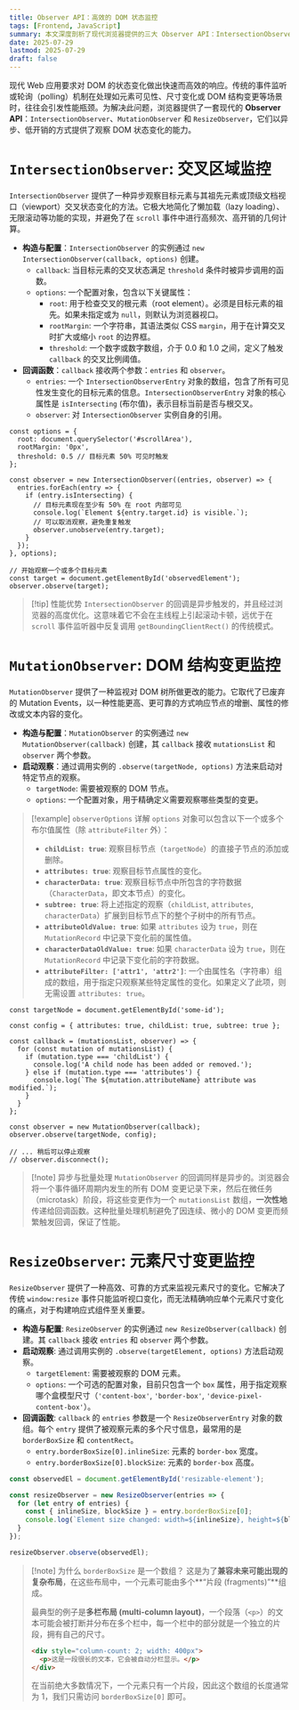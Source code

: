 ```yaml
---
title: Observer API：高效的 DOM 状态监控
tags: [Frontend, JavaScript]
summary: 本文深度剖析了现代浏览器提供的三大 Observer API：IntersectionObserver, MutationObserver, 和 ResizeObserver。内容系统性地阐述了每种 Observer 的构造、配置与回调机制。
date: 2025-07-29
lastmod: 2025-07-29
draft: false
---
```

现代 Web 应用要求对 DOM 的状态变化做出快速而高效的响应。传统的事件监听或轮询（polling）机制在处理如元素可见性、尺寸变化或 DOM 结构变更等场景时，往往会引发性能瓶颈。为解决此问题，浏览器提供了一套现代的 **Observer API**：`IntersectionObserver`、`MutationObserver` 和 `ResizeObserver`，它们以异步、低开销的方式提供了观察 DOM 状态变化的能力。

# `IntersectionObserver`: 交叉区域监控

`IntersectionObserver` 提供了一种异步观察目标元素与其祖先元素或顶级文档视口（viewport）交叉状态变化的方法。它极大地简化了懒加载（lazy loading）、无限滚动等功能的实现，并避免了在 `scroll` 事件中进行高频次、高开销的几何计算。

- **构造与配置**：`IntersectionObserver` 的实例通过 `new IntersectionObserver(callback, options)` 创建。
	- `callback`: 当目标元素的交叉状态满足 `threshold` 条件时被异步调用的函数。
	- `options`: 一个配置对象，包含以下关键属性：
		- `root`: 用于检查交叉的根元素（root element）。必须是目标元素的祖先。如果未指定或为 `null`，则默认为浏览器视口。
		- `rootMargin`: 一个字符串，其语法类似 CSS `margin`，用于在计算交叉时扩大或缩小 `root` 的边界框。
		- `threshold`: 一个数字或数字数组，介于 0.0 和 1.0 之间，定义了触发 `callback` 的交叉比例阈值。
- **回调函数**：`callback` 接收两个参数：`entries` 和 `observer`。
	- `entries`: 一个 `IntersectionObserverEntry` 对象的数组，包含了所有可见性发生变化的目标元素的信息。`IntersectionObserverEntry` 对象的核心属性是 `isIntersecting` (布尔值)，表示目标当前是否与根交叉。
	- `observer`: 对 `IntersectionObserver` 实例自身的引用。

```JS
const options = {
  root: document.querySelector('#scrollArea'),
  rootMargin: '0px',
  threshold: 0.5 // 目标元素 50% 可见时触发
};

const observer = new IntersectionObserver((entries, observer) => {
  entries.forEach(entry => {
    if (entry.isIntersecting) {
      // 目标元素现在至少有 50% 在 root 内部可见
      console.log(`Element ${entry.target.id} is visible.`);
      // 可以取消观察，避免重复触发
      observer.unobserve(entry.target);
    }
  });
}, options);

// 开始观察一个或多个目标元素
const target = document.getElementById('observedElement');
observer.observe(target);
```

> [!tip] 性能优势
> `IntersectionObserver` 的回调是异步触发的，并且经过浏览器的高度优化。这意味着它不会在主线程上引起滚动卡顿，远优于在 `scroll` 事件监听器中反复调用 `getBoundingClientRect()` 的传统模式。

# `MutationObserver`: DOM 结构变更监控

`MutationObserver` 提供了一种监视对 DOM 树所做更改的能力。它取代了已废弃的 Mutation Events，以一种性能更高、更可靠的方式响应节点的增删、属性的修改或文本内容的变化。

- **构造与配置**：`MutationObserver` 的实例通过 `new MutationObserver(callback)` 创建，其 `callback` 接收 `mutationsList` 和 `observer` 两个参数。
- **启动观察**：通过调用实例的 `.observe(targetNode, options)` 方法来启动对特定节点的观察。
	- `targetNode`: 需要被观察的 DOM 节点。
	- `options`: 一个配置对象，用于精确定义需要观察哪些类型的变更。

> [!example] `observerOptions` 详解
> `options` 对象可以包含以下一个或多个布尔值属性（除 `attributeFilter` 外）：
> - **`childList: true`**: 观察目标节点（`targetNode`）的直接子节点的添加或删除。
> - **`attributes: true`**: 观察目标节点属性的变化。
> - **`characterData: true`**: 观察目标节点中所包含的字符数据（`CharacterData`，即文本节点）的变化。
> - **`subtree: true`**: 将上述指定的观察（`childList`, `attributes`, `characterData`）扩展到目标节点下的整个子树中的所有节点。
> - **`attributeOldValue: true`**: 如果 `attributes` 设为 `true`，则在 `MutationRecord` 中记录下变化前的属性值。
> - **`characterDataOldValue: true`**: 如果 `characterData` 设为 `true`，则在 `MutationRecord` 中记录下变化前的字符数据。
> - **`attributeFilter: ['attr1', 'attr2']`**: 一个由属性名（字符串）组成的数组，用于指定只观察某些特定属性的变化。如果定义了此项，则无需设置 `attributes: true`。

```JS
const targetNode = document.getElementById('some-id');

const config = { attributes: true, childList: true, subtree: true };

const callback = (mutationsList, observer) => {
  for (const mutation of mutationsList) {
    if (mutation.type === 'childList') {
      console.log('A child node has been added or removed.');
    } else if (mutation.type === 'attributes') {
      console.log(`The ${mutation.attributeName} attribute was modified.`);
    }
  }
};

const observer = new MutationObserver(callback);
observer.observe(targetNode, config);

// ... 稍后可以停止观察
// observer.disconnect();
```

> [!note] 异步与批量处理
> `MutationObserver` 的回调同样是异步的。浏览器会将一个事件循环周期内发生的所有 DOM 变更记录下来，然后在微任务（microtask）阶段，将这些变更作为一个 `mutationsList` 数组，**一次性地**传递给回调函数。这种批量处理机制避免了因连续、微小的 DOM 变更而频繁触发回调，保证了性能。

# `ResizeObserver`: 元素尺寸变更监控

`ResizeObserver` 提供了一种高效、可靠的方式来监视元素尺寸的变化。它解决了传统 `window:resize` 事件只能监听视口变化，而无法精确响应单个元素尺寸变化的痛点，对于构建响应式组件至关重要。

- **构造与配置**: `ResizeObserver` 的实例通过 `new ResizeObserver(callback)` 创建。其 `callback` 接收 `entries` 和 `observer` 两个参数。
- **启动观察**: 通过调用实例的 `.observe(targetElement, options)` 方法启动观察。
    - `targetElement`: 需要被观察的 DOM 元素。
    - `options`: 一个可选的配置对象，目前只包含一个 `box` 属性，用于指定观察哪个盒模型尺寸（`'content-box'`, `'border-box'`, `'device-pixel-content-box'`）。
- **回调函数**: `callback` 的 `entries` 参数是一个 `ResizeObserverEntry` 对象的数组。每个 `entry` 提供了被观察元素的多个尺寸信息，最常用的是 `borderBoxSize` 和 `contentRect`。
    - `entry.borderBoxSize[0].inlineSize`: 元素的 `border-box` 宽度。
    - `entry.borderBoxSize[0].blockSize`: 元素的 `border-box` 高度。

```javascript
const observedEl = document.getElementById('resizable-element');

const resizeObserver = new ResizeObserver(entries => {
  for (let entry of entries) {
    const { inlineSize, blockSize } = entry.borderBoxSize[0];
    console.log(`Element size changed: width=${inlineSize}, height=${blockSize}`);
  }
});

resizeObserver.observe(observedEl);
```

> [!note] 为什么 `borderBoxSize` 是一个数组？
> 这是为了**兼容未来可能出现的复杂布局**，在这些布局中，一个元素可能由多个**“片段 (fragments)”**组成。
> 
> 最典型的例子是**多栏布局 (multi-column layout)**，一个段落（`<p>`）的文本可能会被打断并分布在多个栏中，每一个栏中的部分就是一个独立的片段，拥有自己的尺寸。
> 
> ```html
> <div style="column-count: 2; width: 400px">
>   <p>这是一段很长的文本，它会被自动分栏显示。</p>
> </div>
> ```
> 
> 在当前绝大多数情况下，一个元素只有一个片段，因此这个数组的长度通常为 1，我们只需访问 `borderBoxSize[0]` 即可。

